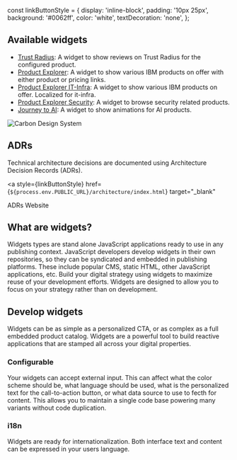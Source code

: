 const linkButtonStyle = {
  display: 'inline-block',
  padding: '10px 25px',
  background: '#0062ff',
  color: 'white',
  textDecoration: 'none',
};

<Meta title="Documentation/Introduction" />

## Available widgets

- [Trust Radius](/story/widgets-trust-radius-widget--page): A widget to show reviews on Trust Radius for the configured product.
- [Product Explorer](/story/widgets-product-explorer-widget--page): A widget to show various IBM products on offer with either product or pricing links.
- [Product Explorer IT-Infra](/story/widgets-product-explorer-it-infra-widget--page): A widget to show various IBM products on offer. Localized for it-infra.
- [Product Explorer Security](/story/widgets-product-explorer-security-widget--page): A widget to browse security related products.
- [Journey to AI](/story/widgets-journey-to-ai-widget--page): A widget to show animations for AI products.

<img src={headerImg} alt="Carbon Design System" />

## ADRs

Technical architecture decisions are documented using Architecture Decision Records (ADRs).

<a
  style={linkButtonStyle}
  href={`${process.env.PUBLIC_URL}/architecture/index.html`}
  target="_blank"
>
  ADRs Website
</a>

## What are widgets?

Widgets types are stand alone JavaScript applications ready to use in any
publishing context. JavaScript developers develop widgets in their own
repositories, so they can be syndicated and embedded in publishing
platforms. These include popular CMS, static HTML, other JavaScript
applications, etc. Build your digital strategy using widgets to maximize
reuse of your development efforts. Widgets are designed to allow you to
focus on your strategy rather than on development.

## Develop widgets

Widgets can be as simple as a personalized CTA, or as complex as a full
embedded product catalog. Widgets are a powerful tool to build reactive
applications that are stamped all across your digital properties.

### Configurable

Your widgets can accept external input. This can affect what the color
scheme should be, what language should be used, what is the personalized
text for the call-to-action button, or what data source to use to fecth
for content. This allows you to maintain a single code base powering many
variants without code duplication.

### i18n

Widgets are ready for internationalization. Both interface text and
content can be expressed in your users language.
